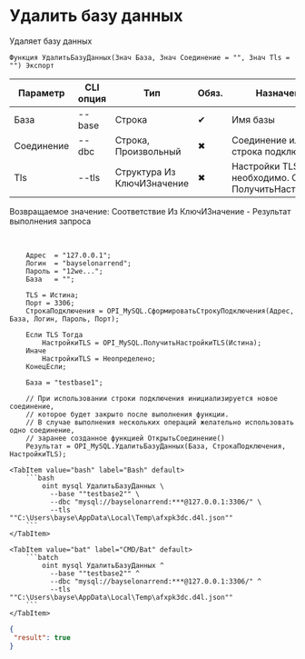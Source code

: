 ﻿---
sidebar_position: 2
description: Удалить базу данных и другие функции для работы с MySQL в Открытом пакете интеграций - бесплатной open-source библиотеке интеграций для 1С:Предприятие 8, OneScript и CLI
keywords: [1C, 1С, 1С:Предприятие, 1С:Предприятие 8.3, API, Интеграция, Сервисы, Обмен, OneScript, CLI, MySQL]
---


# Удалить базу данных
 Удаляет базу данных



`Функция УдалитьБазуДанных(Знач База, Знач Соединение = "", Знач Tls = "") Экспорт`

  | Параметр | CLI опция | Тип | Обяз. | Назначение |
  |-|-|-|-|-|
  | База | --base | Строка | &#x2714; | Имя базы |
  | Соединение | --dbc | Строка, Произвольный | &#x2716; | Соединение или строка подключения |
  | Tls | --tls | Структура Из КлючИЗначение | &#x2716; | Настройки TLS, если необходимо. См. ПолучитьНастройкиTls |

  
  Возвращаемое значение:   Соответствие Из КлючИЗначение - Результат выполнения запроса

<br/>




```bsl title="Пример использования для 1С:Предприятие/OneScript"
    Адрес  = "127.0.0.1";
    Логин  = "bayselonarrend";
    Пароль = "12we...";
    База   = "";

    TLS = Истина;
    Порт = 3306;
    СтрокаПодключения = OPI_MySQL.СформироватьСтрокуПодключения(Адрес, База, Логин, Пароль, Порт);

    Если TLS Тогда
        НастройкиTLS = OPI_MySQL.ПолучитьНастройкиTLS(Истина);
    Иначе
        НастройкиTLS = Неопределено;
    КонецЕсли;

    База = "testbase1";

    // При использовании строки подключения инициализируется новое соединение,
    // которое будет закрыто после выполнения функции.
    // В случае выполнения нескольких операций желательно использовать одно соединение,
    // заранее созданное функцией ОткрытьСоединение()
    Результат = OPI_MySQL.УдалитьБазуДанных(База, СтрокаПодключения, НастройкиTLS);
```
    

 <Tabs>
  
    <TabItem value="bash" label="Bash" default>
        ```bash
            oint mysql УдалитьБазуДанных \
              --base ""testbase2"" \
              --dbc "mysql://bayselonarrend:***@127.0.0.1:3306/" \
              --tls ""C:\Users\bayse\AppData\Local\Temp\afxpk3dc.d4l.json""
        ```
    </TabItem>
  
    <TabItem value="bat" label="CMD/Bat" default>
        ```batch
            oint mysql УдалитьБазуДанных ^
              --base ""testbase2"" ^
              --dbc "mysql://bayselonarrend:***@127.0.0.1:3306/" ^
              --tls ""C:\Users\bayse\AppData\Local\Temp\afxpk3dc.d4l.json""
        ```
    </TabItem>
</Tabs>


```json title="Результат"
{
 "result": true
}
```
